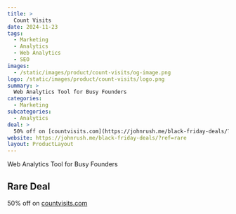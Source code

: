 ```yaml
---
title: >
  Count Visits
date: 2024-11-23
tags:
  - Marketing
  - Analytics
  - Web Analytics
  - SEO
images:
  - /static/images/product/count-visits/og-image.png
logo: /static/images/product/count-visits/logo.png
summary: >
  Web Analytics Tool for Busy Founders
categories:
  - Marketing
subcategories:
  - Analytics
deal: >
  50% off on [countvisits.com](https://johnrush.me/black-friday-deals/?ref=rare)
website: https://johnrush.me/black-friday-deals/?ref=rare
layout: ProductLayout
---
```

Web Analytics Tool for Busy Founders

## Rare Deal

50% off on [countvisits.com](https://johnrush.me/black-friday-deals/?ref=rare)
